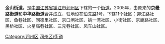 {{中国乡级行政区
|景观照片文件名 = Zhenjiang Jinshan.jpg
|景观照片描述 = [[金山寺_(镇江)|金山寺]]
|汉语拼音 = 
|其他语言 = 
|其他语言名称 = 
|旧称 = 
|地名出处 = [[金山寺_(镇江)|金山寺]]
|位置图文件名 = 
|位置图描述 = 
|自定义图片= 
|建置时间 = 
|政府驻地 = 
|毗邻 = 
|总面积 = 
|总人口 = 
|总人口年份 = 
|户籍人口 = 
|户籍人口年份 = 
|常住人口 = 
|常住人口年份 = 
|人口密度 = 
|GDP = 
|GDP年份 = 
|邮政编码 = 
|电话区号 = 511
|官方网站 = 
|网站名称 = 
|32/11/11/003/000}}
'''金山街道'''，是[[中国|中国]][[江苏省|江苏省]][[镇江市|镇江市]][[润州区|润州区]]下辖的一个[[街道办事处|街道]]。2005年，由原来的'''京畿路街道'''和'''中华路街道'''合并成立，驻地设在[[伯先路|伯先路]]1号，下辖11个社区：迎江路社区、鱼巷社区、同德里社区、京口闸社区、姚一湾社区、小街社区、京畿路社区、黑桥社区、火星庙巷社区、三元巷社区、风车山社区。

{{Jiangsu-stub}}
{{镇江市润州区行政区划}}

[[Category:润州区|Category:润州区]]
[[Category:镇江街道_(行政区划)|润州区/街道]]